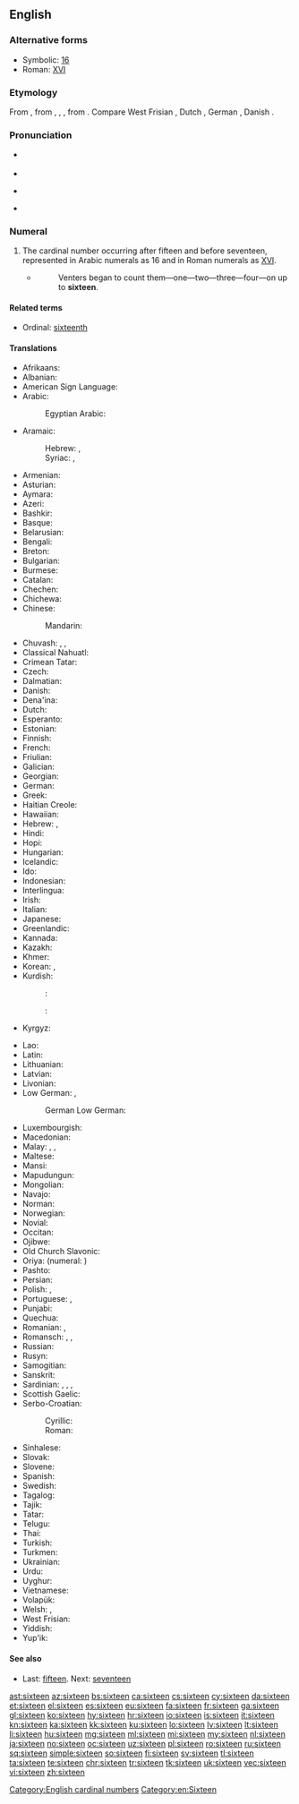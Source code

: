 ==English==
{{number box|en|16}}
{{wikipedia}}

===Alternative forms===
* Symbolic: [[16]]
* Roman: [[XVI]]

===Etymology===
From {{etyl|enm|en}}, from {{etyl|ang|en}} {{m|ang|siextīene}}, {{m|ang|sixtēne}}, {{term|sixtyne|lang=ang}}, from {{etyl|gem-pro|en}} {{m|gem-pro|*sehstehun}}. Compare West Frisian {{term|sechstjin|lang=fy}}, Dutch {{term|zestien|lang=nl}}, German {{term|sechzehn|lang=de}}, Danish {{term|seksten|lang=da}}.

===Pronunciation===
* {{qualifier|next word stressed near the first syllable}}
*: {{a|UK|US}} {{IPA|/ˈsɪk.stiːn/|lang=en}}
* {{audio|en-us-sixteen.ogg|Audio (US)|lang=en}}
* {{qualifier|next word stressed after the first syllable}}
*: {{a|UK|US}} {{IPA|/ˌsɪkˈstiːn/|lang=en}}
* {{rhymes|iːn|lang=en}}

===Numeral===
{{head|en|numeral}}

# The cardinal number occurring after fifteen and before seventeen, represented in Arabic numerals as 16 and in Roman numerals as [[XVI]].
#* {{RQ:Grey Riders|8}}
#*: Venters began to count them—one—two—three—four—on up to '''sixteen'''.

====Related terms====
* Ordinal: [[sixteenth]]

====Translations====
{{trans-top|cardinal number 16}}
* Afrikaans: {{t|af|sestien}}
* Albanian: {{t|sq|gjashtëmbëdhjetë}}
* American Sign Language: {{t-check|ase|Image:LSQ 16.jpg|alt=35px|sc=Sgnw}} {{attention|ase|2=was "[[Image:LSQ 16.jpg|35px]]" - assumed inflected form or vocalised spelling; please verify if linking is acceptable. see [[User:Kephir/gadgets/xte#Translation_fixing]]}}
* Arabic: {{t|ar|سِتَّةَ عَشَرَ}}
*: Egyptian Arabic: {{t|arz|ستاشر|tr=sittaašar|sc=Arab}}
* Aramaic:
*: Hebrew: {{t|he|שתעסר|m|tr=shta‘sar|sc=Hebr}}, {{t|he|שתעסרא|f|tr=shta‘esrē|sc=Hebr}}
*: Syriac: {{t|syr|ܫܬܥܣܪ|m|tr=shta‘sar|sc=Syrc}}, {{t|syr|ܫܬܥܣܪܐ|f|tr=shta‘esrē|sc=Syrc}}
* Armenian: {{t+|hy|տասնվեց}}
* Asturian: {{t+|ast|dieciséis}}
* Aymara: {{t|ay|tunka suxtani}}
* Azeri: {{t+|az|on altı}}
* Bashkir: {{t|ba|ун алты|sc=Cyrl}}
* Basque: {{t+|eu|hamasei}}
* Belarusian: {{t|be|шасна́ццаць|sc=Cyrl}}
* Bengali: {{t|bn|সোলো|tr=sholo}}
* Breton: {{t+|br|c'hwezek}}
* Bulgarian: {{t|bg|шестна́десет|sc=Cyrl}}
* Burmese: {{t|my|ဆယ့်ခြောက်|sc=Mymr}}
* Catalan: {{t+|ca|setze}}
* Chechen: {{t|ce|ялхитта}}
* Chichewa: {{t|ny|khumi n'zisanu n'chimodzi}}
* Chinese:
*: Mandarin: {{t+|cmn|十六|tr=shíliù}}
* Chuvash: {{t|cv|вунулттӑ|alt=вунулттă|sc=Cyrl}}, {{t|cv|вунултӑ|alt=вунултă|sc=Cyrl}}, {{t|cv|вунулттӑ|alt=вунулт|sc=Cyrl}}
* Classical Nahuatl: {{t|nci|caxtōlli oncē}}
* Crimean Tatar: {{t|crh|on altı}}
* Czech: {{t+|cs|šestnáct}}
* Dalmatian: {{t|dlm|setco}}
* Danish: {{t+|da|seksten}}
* Dena'ina: {{t|tfn|k'uzhch'en'i beq'di}}
* Dutch: {{t+|nl|zestien|f}}
* Esperanto: {{t|eo|dek ses}}
* Estonian: {{t+|et|kuusteist}}
* Finnish: {{t+|fi|kuusitoista}}
* French: {{t+|fr|seize}}
* Friulian: {{t|fur|sedis}}
* Galician: {{t+|gl|dezaseis}}
* Georgian: {{t|ka|თექვსმეტი|sc=Geor}}
* German: {{t+|de|sechzehn}}
* Greek: {{t+|el|δεκαέξι}}
* Haitian Creole: {{t|ht|sèz}}
* Hawaiian: {{t|haw|ʻumikūmāono}}
* Hebrew: {{t|he|שֵׁשׁ עֶשְׂרֵה|tr=shesh esré|f}} {{qualifier|used in counting}}, {{t|he|שִׁשָּׁה עָשָׂר|tr=shishá asár|m}}
* Hindi: {{t+|hi|सोलह|tr=solah}}
* Hopi: {{t|hop|pakwt niikyang navay siikya’ta}}
* Hungarian: {{t+|hu|tizenhat}}
* Icelandic: {{t+|is|sextán}}
* Ido: {{t|io|dek-e-sis}}
* Indonesian: {{t+|id|enam belas}}
* Interlingua: {{t|ia|dece-sex}}
* Irish: {{t+|ga|sé déag}}
* Italian: {{t+|it|sedici|m}}
* Japanese: {{t+|ja|十六|tr=じゅうろく, jūroku}}
* Greenlandic: {{t|kl|arvirsanillit}}
* Kannada: {{t+|kn|ಹದಿನಾರು|sc=Knda}}
* Kazakh: {{t+|kk|он алты|sc=Cyrl}}
* Khmer: {{t|km|ដប់ប្រាំមួយ|tr=dop pram muoy}}
* Korean: {{t+|ko|열여섯}}, {{t+|ko|십육|tr=simnyuk}} {{t+|ko|十六}}
* Kurdish:
*: {{ttbc|Kurmanji}}<!-- name not recognised by xte: update [[Template:scriptrev]] or [[Template:langrev]] and [[Module:languages]] appropriately or report to [[User talk:Kephir/gadgets/xte]] -->: {{t+|ku|şazde}}
*: {{ttbc|Sorani}}<!-- name not recognised by xte: update [[Template:scriptrev]] or [[Template:langrev]] and [[Module:languages]] appropriately or report to [[User talk:Kephir/gadgets/xte]] -->: {{t|ckb|شانزە|tr=şanze}}
* Kyrgyz: {{t|ky|он алты|sc=Cyrl}}
{{trans-mid}}
* Lao: {{t|lo|ເລກສິບຫົກ|sc=Laoo}}
* Latin: {{t+|la|sēdecim}}
* Lithuanian: {{t+|lt|sešiolika}}
* Latvian: {{t+|lv|sešpadsmit}}
* Livonian: {{t|liv|kūžtuoistõn}}
* Low German: {{t+|nds|sössteihn}}, {{t|nds|sossteihn}}
*: German Low German: {{t+|nds-de|sössteihn}}
* Luxembourgish: {{t+|lb|siechzéng}}
* Macedonian: {{t|mk|шесна́есет}}
* Malay: {{t|ms|enam belas}}, {{t|ms|sepuluh enam}}, {{t|ms|satu puluh enam}}
* Maltese: {{t|mt|sittax}}
* Mansi: {{t|mns|хотхуйплов|tr=xōtxujplow}}
* Mapudungun: {{t|arn|marikayu}}
* Mongolian: {{t|mn|арван зургаа‎|sc=Cyrl}}
* Navajo: {{t|nv|hastą́ʼáadah}}
* Norman: {{t|nrf|seize}}
* Norwegian: {{t+|no|seksten}}
* Novial: {{t|nov|dek-six}}
* Occitan: {{t+|oc|setze}}
* Ojibwe: {{t|oj|ashi-ingodwaaswi}}
* Old Church Slavonic: {{t|cu|шєсть на дєсѧтє|sc=Cyrs}}
* Oriya: {{t|or|ଶୋଳ|tr=śoḷ|sc=Orya}} (numeral: {{t|or|୧୬}})
* Pashto: {{t+|ps|شپاړس|tr=špâṛës|sc=ps-Arab}}
* Persian: {{t+|fa|شانزده|tr=šânzdah}}
* Polish: {{t+|pl|szesnaście}}, {{qualifier|collective}} {{t|pl|szesnaścioro}}
* Portuguese: {{t+|pt|dezasseis}}, {{t+|pt|dezesseis}}
* Punjabi: {{t|pa|ਸੋਲ੍ਹਾਂ|tr=solhāṅ|sc=Guru}}
* Quechua: {{t|qu|chunka suqtayuq}}
* Romanian: {{t+|ro|șaisprezece}}, {{t|ro|șaișpe}} {{qualifier|informal}}
* Romansch: {{t|rm|sedesch}}, {{t|rm|sedisch}}, {{t|rm|saidesch}}
* Russian: {{t+|ru|шестна́дцать}}
* Rusyn: {{t|rue|шістна́дцить|sc=Cyrl}}
* Samogitian: {{t-|sgs|šešiuolėka}}
* Sanskrit: {{t|sa|सोस्दषन्|tr=sódashan}}
* Sardinian: {{t|sc|sedichi}}, {{t|sc|seghi}}, {{t|sc|segi}}, {{t|sc|seighi}}
* Scottish Gaelic: {{t|gd|sia deug}}
* Serbo-Croatian:
*: Cyrillic: {{t|sh|шеснаест}}
*: Roman: {{t|sh|šesnaest}}
* Sinhalese: {{t|si|දහසය}}
* Slovak: {{t|sk|šestnásť}}
* Slovene: {{t+|sl|šestnajst}}
* Spanish: {{t+|es|dieciséis|m}}
* Swedish: {{t+|sv|sexton}}
* Tagalog: {{t+|tl|labing-anim}}
* Tajik: {{t|tg|шонздаҳ|sc=Cyrl}}
* Tatar: {{t|tt|уналты|sc=Cyrl}}
* Telugu: {{t+|te|పదహారు}}
* Thai: {{t|th|สิบหก|sc=Thai}}
* Turkish: {{t+|tr|on altı}}
* Turkmen: {{t+|tk|on alty}}
* Ukrainian: {{t+|uk|шістна́дцять|sc=Cyrl}}
* Urdu: {{t|ur|سولہ|tr=solah}}
* Uyghur: {{t+|ug|ئون ئالتە|sc=ug-Arab}}
* Vietnamese: {{t|vi|mười sáu}}
* Volapük: {{t|vo|degmäl}}
* Welsh: {{t+|cy|un ar bymtheg}} {{qualifier|vigesimal, traditional}}, {{t+|cy|un deg chwech}} {{qualifier|decimal}}
* West Frisian: {{t+|fy|sechstjin}}
* Yiddish: {{t|yi|זעכצן|sc=Hebr}}
* Yup'ik: {{t|esu|akimiaq atauciq}}
{{trans-bottom}}

====See also====
* Last: [[fifteen]]. Next: [[seventeen]]

[[Category:English cardinal numbers]]
[[Category:en:Sixteen]]

[[ast:sixteen]]
[[az:sixteen]]
[[bs:sixteen]]
[[ca:sixteen]]
[[cs:sixteen]]
[[cy:sixteen]]
[[da:sixteen]]
[[et:sixteen]]
[[el:sixteen]]
[[es:sixteen]]
[[eu:sixteen]]
[[fa:sixteen]]
[[fr:sixteen]]
[[ga:sixteen]]
[[gl:sixteen]]
[[ko:sixteen]]
[[hy:sixteen]]
[[hr:sixteen]]
[[io:sixteen]]
[[is:sixteen]]
[[it:sixteen]]
[[kn:sixteen]]
[[ka:sixteen]]
[[kk:sixteen]]
[[ku:sixteen]]
[[lo:sixteen]]
[[lv:sixteen]]
[[lt:sixteen]]
[[li:sixteen]]
[[hu:sixteen]]
[[mg:sixteen]]
[[ml:sixteen]]
[[mi:sixteen]]
[[my:sixteen]]
[[nl:sixteen]]
[[ja:sixteen]]
[[no:sixteen]]
[[oc:sixteen]]
[[uz:sixteen]]
[[pl:sixteen]]
[[ro:sixteen]]
[[ru:sixteen]]
[[sq:sixteen]]
[[simple:sixteen]]
[[so:sixteen]]
[[fi:sixteen]]
[[sv:sixteen]]
[[tl:sixteen]]
[[ta:sixteen]]
[[te:sixteen]]
[[chr:sixteen]]
[[tr:sixteen]]
[[tk:sixteen]]
[[uk:sixteen]]
[[vec:sixteen]]
[[vi:sixteen]]
[[zh:sixteen]]